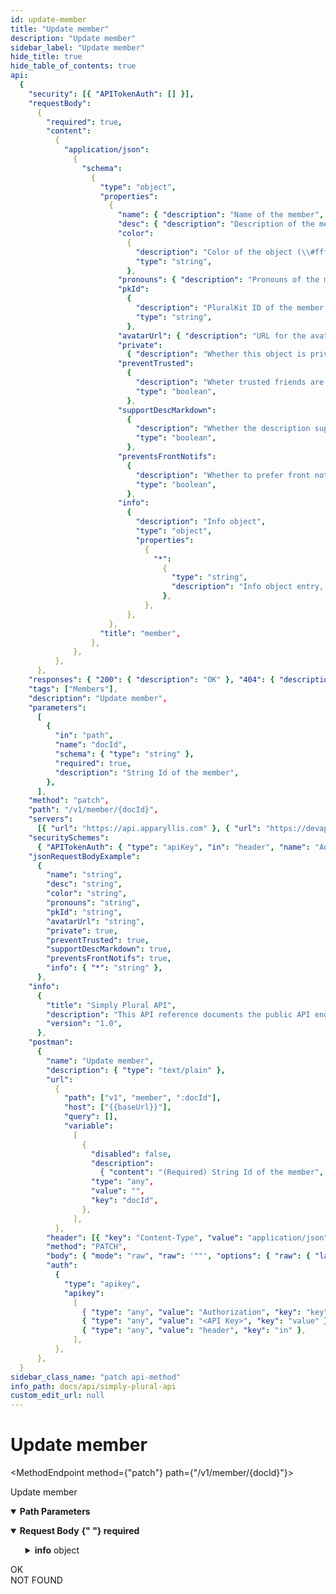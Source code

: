 ```yaml
---
id: update-member
title: "Update member"
description: "Update member"
sidebar_label: "Update member"
hide_title: true
hide_table_of_contents: true
api:
  {
    "security": [{ "APITokenAuth": [] }],
    "requestBody":
      {
        "required": true,
        "content":
          {
            "application/json":
              {
                "schema":
                  {
                    "type": "object",
                    "properties":
                      {
                        "name": { "description": "Name of the member", "type": "string" },
                        "desc": { "description": "Description of the member", "type": "string" },
                        "color":
                          {
                            "description": "Color of the object (\\#ffffff, \\#ffffffff or ffffff)",
                            "type": "string",
                          },
                        "pronouns": { "description": "Pronouns of the member", "type": "string" },
                        "pkId":
                          {
                            "description": "PluralKit ID of the member, 5-letter string",
                            "type": "string",
                          },
                        "avatarUrl": { "description": "URL for the avatar", "type": "string" },
                        "private":
                          { "description": "Whether this object is private", "type": "boolean" },
                        "preventTrusted":
                          {
                            "description": "Wheter trusted friends are prevented from seeing this private object",
                            "type": "boolean",
                          },
                        "supportDescMarkdown":
                          {
                            "description": "Whether the description supports markdown",
                            "type": "boolean",
                          },
                        "preventsFrontNotifs":
                          {
                            "description": "Whether to prefer front notification changes",
                            "type": "boolean",
                          },
                        "info":
                          {
                            "description": "Info object",
                            "type": "object",
                            "properties":
                              {
                                "*":
                                  {
                                    "type": "string",
                                    "description": "Info object entry, id/key has to match an id/key from the user object, value is the value string",
                                  },
                              },
                          },
                      },
                    "title": "member",
                  },
              },
          },
      },
    "responses": { "200": { "description": "OK" }, "404": { "description": "NOT FOUND" } },
    "tags": ["Members"],
    "description": "Update member",
    "parameters":
      [
        {
          "in": "path",
          "name": "docId",
          "schema": { "type": "string" },
          "required": true,
          "description": "String Id of the member",
        },
      ],
    "method": "patch",
    "path": "/v1/member/{docId}",
    "servers":
      [{ "url": "https://api.apparyllis.com" }, { "url": "https://devapi.apparyllis.com" }],
    "securitySchemes":
      { "APITokenAuth": { "type": "apiKey", "in": "header", "name": "Authorization" } },
    "jsonRequestBodyExample":
      {
        "name": "string",
        "desc": "string",
        "color": "string",
        "pronouns": "string",
        "pkId": "string",
        "avatarUrl": "string",
        "private": true,
        "preventTrusted": true,
        "supportDescMarkdown": true,
        "preventsFrontNotifs": true,
        "info": { "*": "string" },
      },
    "info":
      {
        "title": "Simply Plural API",
        "description": "This API reference documents the public API endpoints. You can see a list of all public endpoints here https://github.com/ApparyllisOrg/SimplyPluralApi/blob/main/src/api/v1/routes.ts",
        "version": "1.0",
      },
    "postman":
      {
        "name": "Update member",
        "description": { "type": "text/plain" },
        "url":
          {
            "path": ["v1", "member", ":docId"],
            "host": ["{{baseUrl}}"],
            "query": [],
            "variable":
              [
                {
                  "disabled": false,
                  "description":
                    { "content": "(Required) String Id of the member", "type": "text/plain" },
                  "type": "any",
                  "value": "",
                  "key": "docId",
                },
              ],
          },
        "header": [{ "key": "Content-Type", "value": "application/json" }],
        "method": "PATCH",
        "body": { "mode": "raw", "raw": '""', "options": { "raw": { "language": "json" } } },
        "auth":
          {
            "type": "apikey",
            "apikey":
              [
                { "type": "any", "value": "Authorization", "key": "key" },
                { "type": "any", "value": "<API Key>", "key": "value" },
                { "type": "any", "value": "header", "key": "in" },
              ],
          },
      },
  }
sidebar_class_name: "patch api-method"
info_path: docs/api/simply-plural-api
custom_edit_url: null
---
```



<h1 className={"openapi__heading"}>Update member</h1>

<MethodEndpoint method={"patch"} path={"/v1/member/{docId}"}></MethodEndpoint>

Update member

<details
  style={{ marginBottom: "1rem" }}
  className={"openapi-markdown__details"}
  data-collapsed={false}
  open={true}>
  <summary style={{}}>
    <strong>Path Parameters</strong>
  </summary>
  <div>
    <ul>
      <ParamsItem
        className={"paramsItem"}
        param={{
          in: "path",
          name: "docId",
          schema: { type: "string" },
          required: true,
          description: "String Id of the member",
        }}></ParamsItem>
    </ul>
  </div>
</details>
<MimeTabs className={"openapi-tabs__mime"}>
  <TabItem label={"application/json"} value={"application/json-schema"}>
    <details style={{}} className={"openapi-markdown__details"} data-collapsed={false} open={true}>
      <summary style={{ textAlign: "left" }}>
        <strong>Request Body</strong>
        <strong style={{ fontSize: "var(--ifm-code-font-size)", color: "var(--openapi-required)" }}>
          {" "}
          required
        </strong>
      </summary>
      <div style={{ textAlign: "left", marginLeft: "1rem" }}></div>
      <ul style={{ marginLeft: "1rem" }}>
        <SchemaItem
          collapsible={false}
          name={"name"}
          required={false}
          schemaName={"string"}
          qualifierMessage={undefined}
          schema={{ description: "Name of the member", type: "string" }}></SchemaItem>
        <SchemaItem
          collapsible={false}
          name={"desc"}
          required={false}
          schemaName={"string"}
          qualifierMessage={undefined}
          schema={{ description: "Description of the member", type: "string" }}></SchemaItem>
        <SchemaItem
          collapsible={false}
          name={"color"}
          required={false}
          schemaName={"string"}
          qualifierMessage={undefined}
          schema={{
            description: "Color of the object (\\#ffffff, \\#ffffffff or ffffff)",
            type: "string",
          }}></SchemaItem>
        <SchemaItem
          collapsible={false}
          name={"pronouns"}
          required={false}
          schemaName={"string"}
          qualifierMessage={undefined}
          schema={{ description: "Pronouns of the member", type: "string" }}></SchemaItem>
        <SchemaItem
          collapsible={false}
          name={"pkId"}
          required={false}
          schemaName={"string"}
          qualifierMessage={undefined}
          schema={{
            description: "PluralKit ID of the member, 5-letter string",
            type: "string",
          }}></SchemaItem>
        <SchemaItem
          collapsible={false}
          name={"avatarUrl"}
          required={false}
          schemaName={"string"}
          qualifierMessage={undefined}
          schema={{ description: "URL for the avatar", type: "string" }}></SchemaItem>
        <SchemaItem
          collapsible={false}
          name={"private"}
          required={false}
          schemaName={"boolean"}
          qualifierMessage={undefined}
          schema={{ description: "Whether this object is private", type: "boolean" }}></SchemaItem>
        <SchemaItem
          collapsible={false}
          name={"preventTrusted"}
          required={false}
          schemaName={"boolean"}
          qualifierMessage={undefined}
          schema={{
            description: "Wheter trusted friends are prevented from seeing this private object",
            type: "boolean",
          }}></SchemaItem>
        <SchemaItem
          collapsible={false}
          name={"supportDescMarkdown"}
          required={false}
          schemaName={"boolean"}
          qualifierMessage={undefined}
          schema={{
            description: "Whether the description supports markdown",
            type: "boolean",
          }}></SchemaItem>
        <SchemaItem
          collapsible={false}
          name={"preventsFrontNotifs"}
          required={false}
          schemaName={"boolean"}
          qualifierMessage={undefined}
          schema={{
            description: "Whether to prefer front notification changes",
            type: "boolean",
          }}></SchemaItem>
        <SchemaItem collapsible={true} className={"schemaItem"}>
          <details style={{}} className={"openapi-markdown__details"}>
            <summary style={{}}>
              <strong>info</strong>
              <span style={{ opacity: "0.6" }}> object</span>
            </summary>
            <div style={{ marginLeft: "1rem" }}>
              <div style={{ marginTop: ".5rem", marginBottom: ".5rem" }}>Info object</div>
              <SchemaItem
                collapsible={false}
                name={"*"}
                required={false}
                schemaName={"string"}
                qualifierMessage={undefined}
                schema={{
                  type: "string",
                  description:
                    "Info object entry, id/key has to match an id/key from the user object, value is the value string",
                }}></SchemaItem>
            </div>
          </details>
        </SchemaItem>
      </ul>
    </details>
  </TabItem>
</MimeTabs>
<div>
  <div>
    <ApiTabs>
      <TabItem label={"200"} value={"200"}>
        <div>OK</div>
        <div></div>
      </TabItem>
      <TabItem label={"404"} value={"404"}>
        <div>NOT FOUND</div>
        <div></div>
      </TabItem>
    </ApiTabs>
  </div>
</div>
